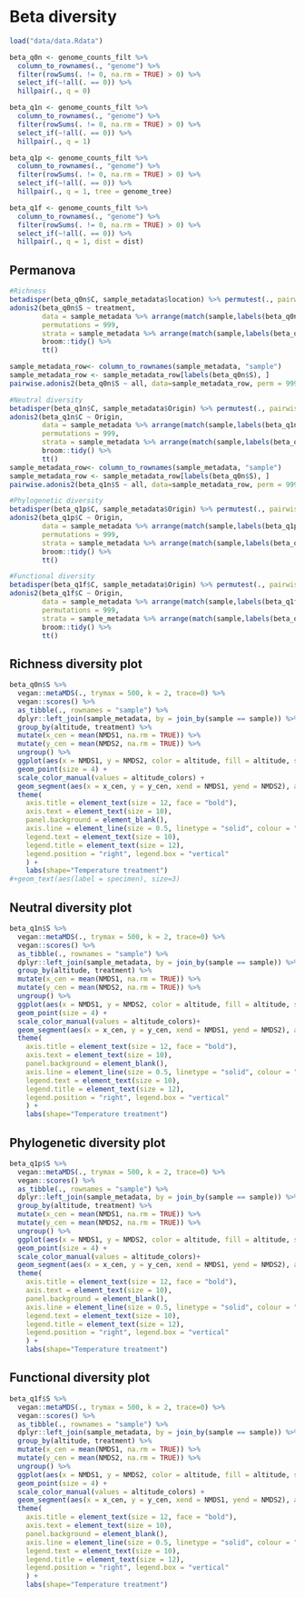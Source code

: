 # Beta diversity

```r
load("data/data.Rdata")
```

```r
beta_q0n <- genome_counts_filt %>%
  column_to_rownames(., "genome") %>%
  filter(rowSums(. != 0, na.rm = TRUE) > 0) %>%
  select_if(~!all(. == 0)) %>%
  hillpair(., q = 0)

beta_q1n <- genome_counts_filt %>%
  column_to_rownames(., "genome") %>%
  filter(rowSums(. != 0, na.rm = TRUE) > 0) %>%
  select_if(~!all(. == 0)) %>%
  hillpair(., q = 1)

beta_q1p <- genome_counts_filt %>%
  column_to_rownames(., "genome") %>%
  filter(rowSums(. != 0, na.rm = TRUE) > 0) %>%
  select_if(~!all(. == 0)) %>%
  hillpair(., q = 1, tree = genome_tree)

beta_q1f <- genome_counts_filt %>%
  column_to_rownames(., "genome") %>%
  filter(rowSums(. != 0, na.rm = TRUE) > 0) %>%
  select_if(~!all(. == 0)) %>%
  hillpair(., q = 1, dist = dist)
```

## Permanova

```r
#Richness
betadisper(beta_q0n$C, sample_metadata$location) %>% permutest(., pairwise = TRUE) 
adonis2(beta_q0n$S ~ treatment, 
        data = sample_metadata %>% arrange(match(sample,labels(beta_q0n$S))), 
        permutations = 999, 
        strata = sample_metadata %>% arrange(match(sample,labels(beta_q0n$S))) %>% pull(location)) %>%
        broom::tidy() %>%
        tt()

sample_metadata_row<- column_to_rownames(sample_metadata, "sample") 
sample_metadata_row <- sample_metadata_row[labels(beta_q0n$S), ]
pairwise.adonis2(beta_q0n$S ~ all, data=sample_metadata_row, perm = 999)

#Neutral diversity
betadisper(beta_q1n$C, sample_metadata$Origin) %>% permutest(., pairwise = TRUE) 
adonis2(beta_q1n$C ~ Origin, 
        data = sample_metadata %>% arrange(match(sample,labels(beta_q1n$C))), 
        permutations = 999, 
        strata = sample_metadata %>% arrange(match(sample,labels(beta_q1n$C))) %>% pull(Location)) %>%
        broom::tidy() %>%
        tt()
sample_metadata_row<- column_to_rownames(sample_metadata, "sample") 
sample_metadata_row <- sample_metadata_row[labels(beta_q0n$S), ]
pairwise.adonis2(beta_q1n$S ~ all, data=sample_metadata_row, perm = 999)

#Phylogenetic diversity
betadisper(beta_q1p$C, sample_metadata$Origin) %>% permutest(., pairwise = TRUE) 
adonis2(beta_q1p$C ~ Origin, 
        data = sample_metadata %>% arrange(match(sample,labels(beta_q1p$C))), 
        permutations = 999, 
        strata = sample_metadata %>% arrange(match(sample,labels(beta_q1p$C))) %>% pull(Location)) %>%
        broom::tidy() %>%
        tt()

#Functional diversity
betadisper(beta_q1f$C, sample_metadata$Origin) %>% permutest(., pairwise = TRUE) 
adonis2(beta_q1f$C ~ Origin, 
        data = sample_metadata %>% arrange(match(sample,labels(beta_q1f$C))), 
        permutations = 999, 
        strata = sample_metadata %>% arrange(match(sample,labels(beta_q1f$C))) %>% pull(Location)) %>%
        broom::tidy() %>%
        tt()
```

## Richness diversity plot

```r
beta_q0n$S %>%
  vegan::metaMDS(., trymax = 500, k = 2, trace=0) %>%
  vegan::scores() %>%
  as_tibble(., rownames = "sample") %>%
  dplyr::left_join(sample_metadata, by = join_by(sample == sample)) %>%
  group_by(altitude, treatment) %>%
  mutate(x_cen = mean(NMDS1, na.rm = TRUE)) %>%
  mutate(y_cen = mean(NMDS2, na.rm = TRUE)) %>%
  ungroup() %>%
  ggplot(aes(x = NMDS1, y = NMDS2, color = altitude, fill = altitude, shape = as.factor(treatment))) +
  geom_point(size = 4) +
  scale_color_manual(values = altitude_colors) +
  geom_segment(aes(x = x_cen, y = y_cen, xend = NMDS1, yend = NMDS2), alpha = 0.9) +
  theme(
    axis.title = element_text(size = 12, face = "bold"),
    axis.text = element_text(size = 10),
    panel.background = element_blank(),
    axis.line = element_line(size = 0.5, linetype = "solid", colour = "black"),
    legend.text = element_text(size = 10),
    legend.title = element_text(size = 12),
    legend.position = "right", legend.box = "vertical"
    ) +
    labs(shape="Temperature treatment")
#+geom_text(aes(label = specimen), size=3)

```


## Neutral diversity plot

```r
beta_q1n$S %>%
  vegan::metaMDS(., trymax = 500, k = 2, trace=0) %>%
  vegan::scores() %>%
  as_tibble(., rownames = "sample") %>%
  dplyr::left_join(sample_metadata, by = join_by(sample == sample)) %>%
  group_by(altitude, treatment) %>%
  mutate(x_cen = mean(NMDS1, na.rm = TRUE)) %>%
  mutate(y_cen = mean(NMDS2, na.rm = TRUE)) %>%
  ungroup() %>%
  ggplot(aes(x = NMDS1, y = NMDS2, color = altitude, fill = altitude, shape = as.factor(treatment))) +
  geom_point(size = 4) +
  scale_color_manual(values = altitude_colors)+
  geom_segment(aes(x = x_cen, y = y_cen, xend = NMDS1, yend = NMDS2), alpha = 0.9) +
  theme(
    axis.title = element_text(size = 12, face = "bold"),
    axis.text = element_text(size = 10),
    panel.background = element_blank(),
    axis.line = element_line(size = 0.5, linetype = "solid", colour = "black"),
    legend.text = element_text(size = 10),
    legend.title = element_text(size = 12),
    legend.position = "right", legend.box = "vertical"
    ) +
    labs(shape="Temperature treatment")
```

## Phylogenetic diversity plot

```r
beta_q1p$S %>%
  vegan::metaMDS(., trymax = 500, k = 2, trace=0) %>%
  vegan::scores() %>%
  as_tibble(., rownames = "sample") %>%
  dplyr::left_join(sample_metadata, by = join_by(sample == sample)) %>%
  group_by(altitude, treatment) %>%
  mutate(x_cen = mean(NMDS1, na.rm = TRUE)) %>%
  mutate(y_cen = mean(NMDS2, na.rm = TRUE)) %>%
  ungroup() %>%
  ggplot(aes(x = NMDS1, y = NMDS2, color = altitude, fill = altitude, shape = as.factor(treatment))) +
  geom_point(size = 4) +
  scale_color_manual(values = altitude_colors)+
  geom_segment(aes(x = x_cen, y = y_cen, xend = NMDS1, yend = NMDS2), alpha = 0.9) +
  theme(
    axis.title = element_text(size = 12, face = "bold"),
    axis.text = element_text(size = 10),
    panel.background = element_blank(),
    axis.line = element_line(size = 0.5, linetype = "solid", colour = "black"),
    legend.text = element_text(size = 10),
    legend.title = element_text(size = 12),
    legend.position = "right", legend.box = "vertical"
    ) +
    labs(shape="Temperature treatment")
```

## Functional diversity plot

```r
beta_q1f$S %>%
  vegan::metaMDS(., trymax = 500, k = 2, trace=0) %>%
  vegan::scores() %>%
  as_tibble(., rownames = "sample") %>%
  dplyr::left_join(sample_metadata, by = join_by(sample == sample)) %>%
  group_by(altitude, treatment) %>%
  mutate(x_cen = mean(NMDS1, na.rm = TRUE)) %>%
  mutate(y_cen = mean(NMDS2, na.rm = TRUE)) %>%
  ungroup() %>%
  ggplot(aes(x = NMDS1, y = NMDS2, color = altitude, fill = altitude, shape = as.factor(treatment))) +
  geom_point(size = 4) +
  scale_color_manual(values = altitude_colors) +
  geom_segment(aes(x = x_cen, y = y_cen, xend = NMDS1, yend = NMDS2), alpha = 0.9) +
  theme(
    axis.title = element_text(size = 12, face = "bold"),
    axis.text = element_text(size = 10),
    panel.background = element_blank(),
    axis.line = element_line(size = 0.5, linetype = "solid", colour = "black"),
    legend.text = element_text(size = 10),
    legend.title = element_text(size = 12),
    legend.position = "right", legend.box = "vertical"
    ) +
    labs(shape="Temperature treatment")
```